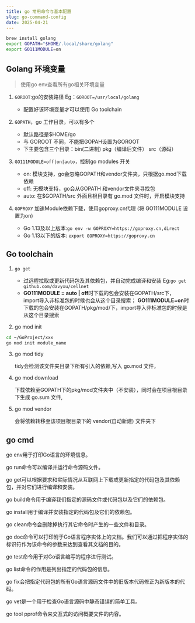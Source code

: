 ```yaml
---
title: go 常用命令与基本配置
slug: go-command-config
date: 2025-04-21
---
```



```sh
brew install golang
export GOPATH="$HOME/.local/share/golang"
export GO111MODULE=on
```

## Golang 环境变量
>使用go env查看所有go相关环境变量
1. `GOROOT`:go的安装路径 Eg：`GOROOT=/usr/local/golang`
    - 配置好该环境变量才可以使用 Go toolchain

2. `GOPATH`，go 工作目录，可以有多个
    - 默认路径是\$HOME/go
    - 与 GOROOT 不同，不能把GOPAH设置为GOROOT
    - 下主要包含三个目录：bin(二进制) pkg（编译后文件） src（源码）

3. `GO111MODULE=off|on|auto`，控制go modules 开关
    - on: 模块支持，go会忽略GOPATH和vendor文件夹，只根据go.mod下载依赖
    - off: 无模块支持，go会从GOPATH 和vendor文件夹寻找包
    - auto: 在\$GOPATH/src 外面且根目录有 go.mod 文件时，开启模块支持

4. `GOPROXY` 加速Module依赖下载，使用goproxy.cn代理 (将 GO111MODULE 设置为on)
    - Go 1.13及以上版本:`go env -w GOPROXY=https://goproxy.cn,direct`
    - Go 1.13以下的版本: `export GOPROXY=https://goproxy.cn`

## Go toolchain
1. `go get `
    - 过远程拉取或更新代码包及其依赖包，并自动完成编译和安装 Eg:`go get github.com/davyxu/cellnet`
    - **GO111MODULE = auto | off**时下载的包会安装在GOPATH/src下，import导入非标准包的时候也会从这个目录搜索；
      **GO111MODULE=on**时下载的包会安装在GOPATH/pkg/mod/下，import导入非标准包的时候是从这个目录搜索


2. go mod init
```sh
cd ~/GoProject/xxx   
go mod init module_name
```

3. go mod tidy

    tidy会检测该文件夹目录下所有引入的依赖,写入 go.mod 文件，

4. go mod download

    下载依赖至GOPATH下的pkg/mod文件夹中（不安装），同时会在项目根目录下生成 go.sum 文件, 

5. go mod vendor

    会将依赖转移至该项目根目录下的 vendor(自动新建) 文件夹下

## go cmd 
go env用于打印Go语言的环境信息。

go run命令可以编译并运行命令源码文件。

go get可以根据要求和实际情况从互联网上下载或更新指定的代码包及其依赖包，并对它们进行编译和安装。

go build命令用于编译我们指定的源码文件或代码包以及它们的依赖包。

go install用于编译并安装指定的代码包及它们的依赖包。

go clean命令会删除掉执行其它命令时产生的一些文件和目录。

go doc命令可以打印附于Go语言程序实体上的文档。我们可以通过把程序实体的标识符作为该命令的参数来达到查看其文档的目的。

go test命令用于对Go语言编写的程序进行测试。

go list命令的作用是列出指定的代码包的信息。

go fix会把指定代码包的所有Go语言源码文件中的旧版本代码修正为新版本的代码。

go vet是一个用于检查Go语言源码中静态错误的简单工具。

go tool pprof命令来交互式的访问概要文件的内容。
